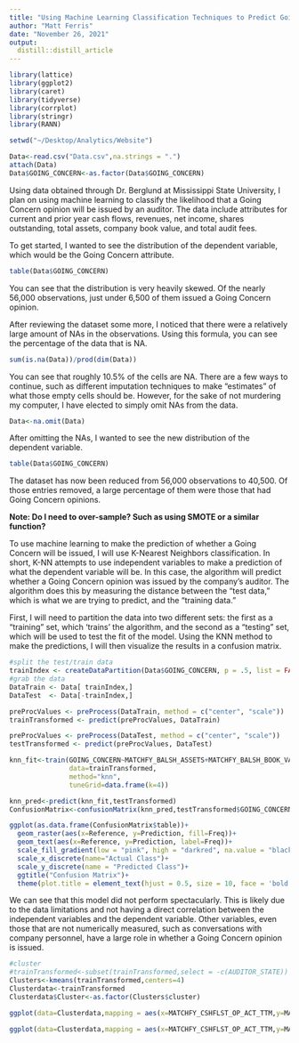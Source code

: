 ```yaml
---
title: "Using Machine Learning Classification Techniques to Predict Going Concern Opinions"
author: "Matt Ferris"
date: "November 26, 2021"
output: 
  distill::distill_article
---
```


```r
library(lattice)
library(ggplot2)
library(caret)
library(tidyverse)
library(corrplot)
library(stringr)
library(RANN)
```

```r
setwd("~/Desktop/Analytics/Website")

Data<-read.csv("Data.csv",na.strings = ".")
attach(Data)
Data$GOING_CONCERN<-as.factor(Data$GOING_CONCERN)
```

Using data obtained through Dr. Berglund at Mississippi State University, I plan on using machine learning to classify the likelihood that a Going Concern opinion will be issued by an auditor. The data include attributes for current and prior year cash flows, revenues, net income, shares outstanding, total assets, company book value, and total audit fees.  

To get started, I wanted to see the distribution of the dependent variable, which would be the Going Concern attribute. 

```r
table(Data$GOING_CONCERN)
```

You can see that the distribution is very heavily skewed. Of the nearly 56,000 observations, just under 6,500 of them issued a Going Concern opinion. 

After reviewing the dataset some more, I noticed that there were a relatively large amount of NAs in the observations. Using this formula, you can see the percentage of the data that is NA. 

```r
sum(is.na(Data))/prod(dim(Data))
```

You can see that roughly 10.5% of the cells are NA. There are a few ways to continue, such as different imputation techniques to make "estimates" of what those empty cells should be. However, for the sake of not murdering my computer, I have elected to simply omit NAs from the data. 

```r
Data<-na.omit(Data)
```

After omitting the NAs, I wanted to see the new distribution of the dependent variable. 

```r
table(Data$GOING_CONCERN)
```

The dataset has now been reduced from 56,000 observations to 40,500. Of those entries removed, a large percentage of them were those that had Going Concern opinions.

**Note: Do I need to over-sample? Such as using SMOTE or a similar function?**

To use machine learning to make the prediction of whether a Going Concern will be issued, I will use K-Nearest Neighbors classification. In short, K-NN attempts to use independent variables to make a prediction of what the dependent variable will be. In this case, the algorithm will predict whether a Going Concern opinion was issued by the company's auditor. The algorithm does this by measuring the distance between the "test data," which is what we are trying to predict, and the "training data."

First, I will need to partition the data into two different sets: the first as a "training" set, which 'trains' the algorithm, and the second as a "testing" set, which will be used to test the fit of the model. Using the KNN method to make the predictions, I will then visualize the results in a confusion matrix. 

```r
#split the test/train data
trainIndex <- createDataPartition(Data$GOING_CONCERN, p = .5, list = FALSE, times = 1)
#grab the data
DataTrain <- Data[ trainIndex,]
DataTest  <- Data[-trainIndex,]

preProcValues <- preProcess(DataTrain, method = c("center", "scale"))
trainTransformed <- predict(preProcValues, DataTrain)

preProcValues <- preProcess(DataTest, method = c("center", "scale"))
testTransformed <- predict(preProcValues, DataTest)

knn_fit<-train(GOING_CONCERN~MATCHFY_BALSH_ASSETS+MATCHFY_BALSH_BOOK_VAL+MATCHFY_CSHFLST_CHANGE_TTM+MATCHFY_CSHFLST_OP_ACT_TTM+MATCHFY_INCMST_NETINC_TTM+PRIORFY_INCMST_NETINC_TTM+PRIORFY_BALSH_BOOK_VAL+MATCHFY_SUM_AUDFEES+PRIORFY_SUM_AUDFEES+CIK_Code,
               data=trainTransformed,
               method="knn",
               tuneGrid=data.frame(k=4))

knn_pred<-predict(knn_fit,testTransformed)
ConfusionMatrix<-confusionMatrix(knn_pred,testTransformed$GOING_CONCERN)
```

```r
ggplot(as.data.frame(ConfusionMatrix$table))+
  geom_raster(aes(x=Reference, y=Prediction, fill=Freq))+
  geom_text(aes(x=Reference, y=Prediction, label=Freq))+
  scale_fill_gradient(low = "pink", high = "darkred", na.value = "black", name="Frequency")+
  scale_x_discrete(name="Actual Class")+
  scale_y_discrete(name = "Predicted Class")+
  ggtitle("Confusion Matrix")+
  theme(plot.title = element_text(hjust = 0.5, size = 10, face = 'bold'))
```


We can see that this model did not perform spectacularly. This is likely due to the data limitations and not having a direct correlation between the independent variables and the dependent variable. Other variables, even those that are not numerically measured, such as conversations with company personnel, have a large role in whether a Going Concern opinion is issued. 

```r
#cluster
#trainTransformed<-subset(trainTransformed,select = -c(AUDITOR_STATE))
Clusters<-kmeans(trainTransformed,centers=4)
Clusterdata<-trainTransformed
Clusterdata$Cluster<-as.factor(Clusters$cluster)

ggplot(data=Clusterdata,mapping = aes(x=MATCHFY_CSHFLST_OP_ACT_TTM,y=MATCHFY_INCMST_NETINC_TTM,color=Cluster))+geom_point(alpha=0.5)

ggplot(data=Clusterdata,mapping = aes(x=MATCHFY_CSHFLST_OP_ACT_TTM,y=MATCHFY_INCMST_NETINC_TTM,color=Cluster))+geom_point(alpha=0.5)+facet_wrap(~GOING_CONCERN)
```


